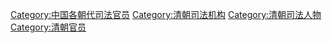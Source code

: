 [[Category:中国各朝代司法官员|Category:中国各朝代司法官员]]
[[Category:清朝司法机构|Category:清朝司法机构]]
[[Category:清朝司法人物|Category:清朝司法人物]]
[[Category:清朝官员‎|Category:清朝官员‎]]